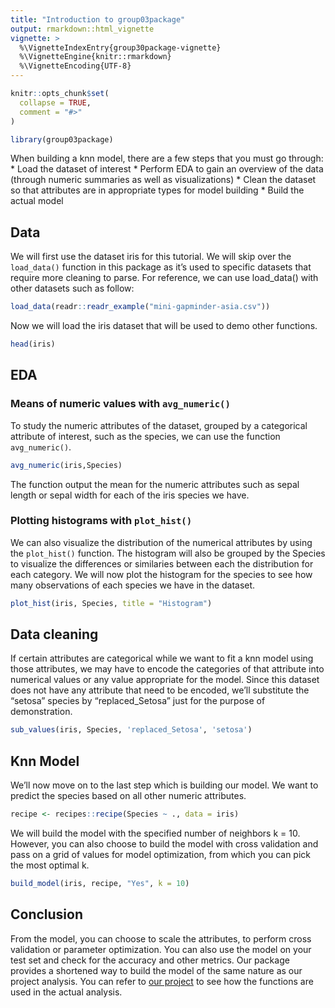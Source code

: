 ```yaml
---
title: "Introduction to group03package"
output: rmarkdown::html_vignette
vignette: >
  %\VignetteIndexEntry{group30package-vignette}
  %\VignetteEngine{knitr::rmarkdown}
  %\VignetteEncoding{UTF-8}
---
```


```r
knitr::opts_chunk$set(
  collapse = TRUE,
  comment = "#>"
)
```

```r
library(group03package)
```
When building a knn model, there are a few steps that you must go through:
* Load the dataset of interest
* Perform EDA to gain an overview of the data (through numeric summaries as well as visualizations)
* Clean the dataset so that attributes are in appropriate types for model building
* Build the actual model

## Data
We will first use the dataset iris for this tutorial. We will skip over the `load_data()` function in this package as it's used to specific datasets that require more cleaning to parse. For reference, we can use load_data() with other datasets such as follow:
```r
load_data(readr::readr_example("mini-gapminder-asia.csv"))
```
Now we will load the iris dataset that will be used to demo other functions.
```r
head(iris)
```
## EDA
### Means of numeric values with `avg_numeric()`
To study the numeric attributes of the dataset, grouped by a categorical attribute of interest, such as the species, we can use the function `avg_numeric()`.
```r
avg_numeric(iris,Species)
```
The function output the mean for the numeric attributes such as sepal length or sepal width for each of the iris species we have.

### Plotting histograms with `plot_hist()`
We can also visualize the distribution of the numerical attributes by using the `plot_hist()` function. The histogram will also be grouped by the Species to visualize the differences or similaries between each the distribution for each category. We will now plot the histogram for the species to see how many observations of each species we have in the dataset.
```r
plot_hist(iris, Species, title = "Histogram")
```
## Data cleaning
If certain attributes are categorical while we want to fit a knn model using those attributes, we may have to encode the categories of that attribute into numerical values or any value appropriate for the model. Since this dataset does not have any attribute that need to be encoded, we'll substitute the "setosa" species by "replaced_Setosa" just for the purpose of demonstration.
```r
sub_values(iris, Species, 'replaced_Setosa', 'setosa')
```
## Knn Model
We'll now move on to the last step which is building our model. We want to predict the species based on all other numeric attributes.
```r
recipe <- recipes::recipe(Species ~ ., data = iris)
```
We will build the model with the specified number of neighbors k = 10. However, you can also choose to build the model with cross validation and pass on a grid of values for model optimization, from which you can pick the most optimal k.
```r
build_model(iris, recipe, "Yes", k = 10)
```
## Conclusion
From the model, you can choose to scale the attributes, to perform cross validation or parameter optimization. You can also use the model on your test set and check for the accuracy and other metrics. Our package provides a shortened way to build the model of the same nature as our project analysis.
You can refer to [our project](https://github.com/karlie-tr/dsci-310-group-03) to see how the functions are used in the actual analysis.
